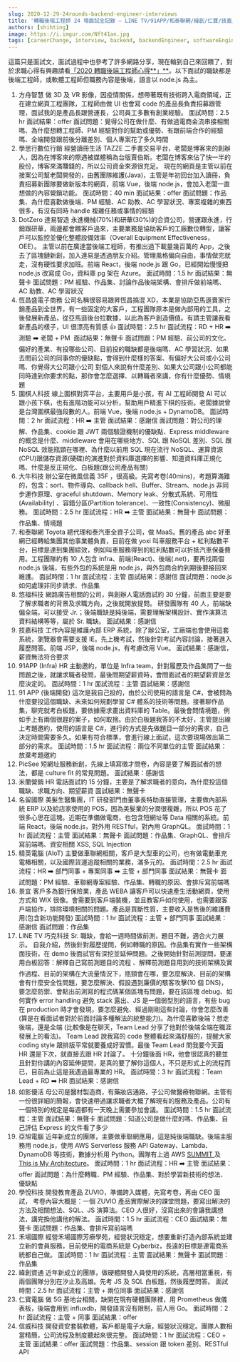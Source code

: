 ```yaml
---
slug: 2020-12-29-24rounds-backend-engineer-interviews
title: '轉職後端工程師 24 場面試全記錄 — LINE TV/91APP/和泰聯網/緯創/仁寶/技嘉/精英/亞旭'
authors: [shihting]
image: https://i.imgur.com/Nft41an.jpg
tags: [careerChange, interview, backend, backendEngineer, softwareEngineer]
---
```


<MDXImg
  src="https://i.imgur.com/Nft41an.jpg"
  source="https://insights.dice.com/2017/08/24/boss-may-pay-open-source-certifications/"
/>

這篇只是面試文，面試過程中也參考了許多網路分享，現在輪到自己來回饋了，對於求職心得有興趣請看[「2020 轉職後端工程師心得**」**](/blog/2020-12-29-2020-career-change-reflection)。以下面試的職缺都是後端工程師，或軟體工程師但職務內容是後端，語言以 node.js 為主。

<!--truncate-->

1. 方舟智慧
   做 3D 及 VR 影像，因疫情關係，想帶著既有技術跨入電商領域，正在建立網頁工程團隊，工程師由做 UI 也會寫 code 的產品長負責招募跟管理，面試我的是產品長跟營運長，公司員工多數有創業經驗。
   面試時間：2.5 hr
   面試結果：offer
   面試問題：覺得公司在做什麼、有做過電商金流串接相關嗎、為什麼想轉工程師、PM 經驗對你的幫助或優勢、有跟前端合作的經驗嗎、全端開發跟前後分離差別、個人專案花了多久時間
2. 學思行數位行銷
   經營讀冊生活 TAZZE 二手書交易平台，老闆是博客來的創辦人，因為在博客來的際遇被媒體稱為台版賈伯斯。老闆在博客來佔了快一半的股份，博客來滿賺錢的，所以公司資金來源很充足。
   現在的網頁是主管以前在接案公司幫老闆開發的，由舊團隊維護(Java)，主管是年初回台加入讀冊，負責招募新團隊要做新版本的網頁，前端 Vue，後端 node.js，會加入老闆一直想做的內容營銷功能。
   面試時間：40 min
   面試結果：offer
   面試問題：作品集、為什麼喜歡做後端、PM 經驗、AC 助教、AC 學習狀況、專案複雜的東西很多，有沒有同時 handle 複雜任務或事情的經驗
3. DotZero 達易智造
   永進機械(70%)和研華(30%)的合資公司，營運跟永進，行銷跟研華，兩邊都會餵客戶過來，主要業務是協助客戶的工廠數位轉型，讓客戶可以監控並優化整體設備效率（Overall Equipment Effectiveness，OEE）。
   主管以前在廣達當後端工程師，有推出過下載量幾百萬的 App，之後去了區塊鏈新創，加入達易是透過朋友介紹。管理風格偏向自由，事情做完就走，沒有硬性要求加班。前端 React，後端 node.js 跟 Go，已經開始慢慢把 node.js 改寫成 Go，資料庫 pg 架在 Azure。
   面試時間：1.5 hr
   面試結果：無聲卡
   面試問題：PM 經驗、作品集、討論作品後端架構、會排斥做前端嗎、AC 助教、AC 學習狀況
4. 恆昌盛電子商務
   公司名稱很容易跟昇恆昌搞混 XD，本業是協助亞馬遜賣家行銷產品到全世界，有一些固定的大客戶，工程團隊原本是做內部用的工具，之後發展新產品，從亞馬遜後台拉數據，以此為客戶創造價值。有請主管讓我看新產品的樣子，UI 很漂亮有質感 👍
   面試時間：2.5 hr
   面試流程：RD + HR ➡️ 測驗 ➡️ 老闆 + PM ️
   面試結果：無聲卡
   面試問題：PM 經驗、前公司的文化、偏好的產業、有投哪些公司、目前投的職缺都是後端嗎、AC 學習狀況、如果去問前公司的同事你的優缺點，會得到什麼樣的答案、有偏好大公司或小公司嗎、你覺得大公司跟小公司 對個人來說有什麼差別、如果大公司跟小公司都能同時達到你要求的點，那你會怎麼選擇、以轉職者來講，你有什麼優勢、情境題
5. 圍棋人科技
   線上圍棋對弈平台，主要用戶是小孩，有 AI 工程師開發 AI 可以跟小孩下棋，也有進階功能可以分析，幫助用戶精進下棋的技術。老闆據說曾是台灣圍棋最強段數的人。前端 Vue，後端 node.js + DynamoDB。
   面試時間：2 hr
   面試流程：HR ➡️ 主管
   面試結果：感謝信
   面試問題：對公司的理解、作品集、cookie 跟 JWT 兩個驗證機制的優缺點、Express middleware 的概念是什麼、middleware 會用在哪些地方、SQL 跟 NoSQL 差別、SQL 跟 NoSQL 效能瓶頸在哪裡、為什麼以前用 SQL 現在流行 NoSQL、運算資源(CPU)跟儲存資源(硬碟)的演進對於資料庫選擇的影響、知道資料庫正規化嗎、什麼是反正規化、白板題(跟公司產品有關)
6. 大牛科技
   辦公室在微風信義 35F ，很高級。先寫考卷(40mins)，考題算滿難的，包含：sort、物件導向、callback hell、Buffer、Stream、node.js 非同步運作原理、graceful shutdown、Memory leak、分散式系統、可用性(Availability) 、容錯分區(Partition tolerance)、一致性(Consistency)、微服務。
   面試時間：2.5 hr
   面試流程：HR ➡️ 主管
   面試結果：無聲卡
   面試問題：作品集、情境題
7. 和泰聯網
   Toyota 總代理和泰汽車全資子公司，做 MaaS。舊的產品 abc 好車網已經轉給集團其他事業體負責，目前在做 yoxi 叫車服務平台 + 紅利點數平台，目標是達到集團綜效，例如叫車服務得到的紅利點數可以折抵汽車保養費用。工程團隊約有 10 人包含 infra、前端(React)、後端(.net)，要再找兩個 node.js 後端，有些外包的系統是用 node.js，與外包商合約到期後要接回來維護。
   面試時間：1 hr
   面試流程：主管
   面試結果：感謝信
   面試問題：node.js 如何處理非同步請求、作品集
8. 悠福科技
   網路廣告相關的公司，與創辦人電話面試約 30 分鐘，前面主要是要了解求職者的背景及求職方向，之後就開放提問。
   研發團隊有 40 人，前端缺偏全端，可以接受 Jr.；後端職缺是純後端，需要理解架構設計、實作演算法資料結構等等，屬於 Sr. 職缺。
   面試結果：感謝信
9. 技嘉科技
   工作內容是維護內部 ERP 系統，除了辦公室，工廠端也會使用這套系統，瀏覽器會需要支援 IE。先上機考試，然後針對考試內容討論，接著進入履歷問答。前端 JSP，後端 node.js，有考慮改用 Vue。
   面試結果：感謝信，薪資無法符合要求
10. 91APP (Infra)
    HR 主動邀約，單位是 Infra team，針對履歷及作品集問了一些問題之後，就讓求職者發問，最後問期望薪資時，會問面試者的期望薪資是怎麼決定的。
    面試時間：1 hr
    面試流程：主管
    面試結果：感謝信
11. 91 APP (後端開發)
    這次是我自己投的，由於公司使用的語言是 C#，會被問為什麼要投這個職缺、未來如何規劃學習 C# 體系的技術等問題。接著聊作品集，聊完就考白板題，要依據需求畫出資料庫的 Table。最後會問情境題，例如手上有兩個很趕的案子，如何取捨。由於白板題我答的不太好，主管提出線上考題邀約，使用的語言是 C#，進行的方式是先做題目一部分的需求，自己決定時間需要多久。如果有符合標準，會進行線上面試，這次要現場做出第二部分的需求。
    面試時間：1.5 hr
    面試流程：兩位不同單位的主管
    面試結果：放棄考題邀約
12. PicSee
    短網址服務新創，先線上填寫徵才問卷，內容是要了解面試者的想法，都是 culture fit 的常見問題。
    面試結果：感謝信
13. 米蘭營銷
    HR 電話面試約 15 分鐘，主要是了解求職者的意向，為什麼投這個職缺、求職方向、期望薪資
    面試結果：無聲卡
14. 名留國際
    美髮生醫集團，IT 研發部門由董事長特助直接管理，主要做內部系統 ERP 以及給店家使用的 POS，因為美髮業的分潤很複雜，所以 POS 花了很多心思在這塊。近期在準備做電商，也包含短網址等 Data 相關的系統。前端 React，後端 node.js，對外用 RESTful，對內用 GraphQL。
    面試時間：1 hr
    面試流程：主管
    面試結果：無聲卡
    面試問題：作品集、GraphQL、會排斥寫前端嗎、資安相關 XSS, SQL Injection
15. 精英電腦 (AIoT)
    主要做車聯網相關，客戶是大型車的公司，也有做電動車充電樁相關，以及國際貨運追蹤相關的業務，滿多元的。
    面試時間：2.5 hr
    面試流程：HR ➡️ 部門同事 + 專案同事 ➡️ 主管 + 部門同事
    面試結果：無聲卡
    面試問題：PM 經驗、車聯網專案經驗、作品集、轉職的原因、會排斥寫前端嗎
16. 景宜
    客戶多為銀行保險業，產品 WEBA 讓客戶可以快速產生活動網頁，使用方式和 WIX 很像。會需要到客戶端裝機，並且教客戶如何使用，也需要跟客戶端協作，排除環境相關的問題。產品是買斷性質，主要收入是售後的維護費用(包含新功能開發)
    面試時間：1 hr
    面試流程：主管 + 部門同事
    面試結果：感謝信
    面試問題：作品集
17. LINE TV 巧克科技
    Sr. 職缺，會給一週時間做前測，題目不難，適合火力展示。
    自我介紹，然後針對履歷提問，例如轉職的原因。作品集有實作一些架構面技術，在 demo 後面試官有深挖並延伸問題。之後開始針對前測提問，要運用白板回答：解釋自己寫前測題目的流程 、解釋前測題目用到的技術架構及實作過程、目前的架構在大流量情況下，瓶頸會在哪，要怎麼解決、目前的架構會有什麼安全性問題，要怎麼解決、假設遇到廉價的駭客攻擊(10 個 DNS)，要怎麼防禦、會點出前測寫的程式碼某個區塊有問題，要在該區塊 debug、如何實作 error handling 避免 stack 露出、JS 是一個弱型別的語言，有些 bug 在 production 時才會發現，要怎麼避免、經過剛剛這些討論，你會怎麼改善 (算是在看面試者對於前面討論多種解法的統整能力)。為什麼喜歡後端？想走後端，還是全端 (比較像是在聊天，Team Lead 分享了他對於後端全端在職涯發展上的看法)。
    Team Lead 說我寫的 code 整體看起來滿舒服的，提醒大家 coding style 跟排版平常就要養成好習慣。最後 Team Lead 問我要今天面 HR 還是下次，就直接去跟 HR 討論了。
    十分鐘後面 HR，他會很認真的聽並且針對你講的內容延伸提問，是真的要了解你這個人，不只是形式上的流程而已，目前為止這是我遇過最專業的 HR。
    面試時間：3 hr
    面試流程：Team Lead + RD ➡️ HR
    面試結果：感謝信
18. 如影優活
    母公司是醫材製造商，有藥妝店通路，子公司做醫療物聯網。主管有一份很詳細的簡報，會快速帶過讓求職者大概了解現有的服務及產品。公司有一個特別的規定是每週都有一天晚上需要參加會議。
    面試時間：1.5 hr
    面試流程：主管
    面試結果：無聲卡
    面試問題：知道公司是做什麼的嗎、作品集、自己評估 Express 的文件看了多少
19. 亞旭電腦
    近年新成立的團隊，主要做車聯網應用，這是純後端職缺。後端主服務用 node.js，使用 AWS Serverless 服務 API Gateway、Lambda、DynamoDB 等技術，數據分析用 Python。團隊有上過 AWS [SUMMIT ](https://aws.amazon.com/tw/summits/taipei/on-demand/tracks/track5/)及 [This is My Architecture](https://www.facebook.com/amazonwebservices.tw/photos/a.1569886796663109/2190156867969429/?type=3)。
    面試時間：1 hr
    面試流程：HR ➡️ 主管
    面試結果：offer
    面試問題：為什麼轉職、PM 經驗、作品集、對於學習新技術的想法、優缺點
20. 學悅科技
    開發教育產品 ZUVIO，準備跨入媒體，先寫考卷，再由 CEO 面試，
    考卷內容大概是：一個 ZUVIO 產品實際解決的課堂問題，要寫出解決的方法及相關想法、SQL、JS 演算法。CEO 人很好，沒寫出來的會讓我講想法，講完換他講他的解法。
    面試時間：1.5 hr
    面試流程：CEO
    面試結果：無聲卡
    面試問題：作品集、會排斥寫前端嗎
21. 禾場國際
    經營禾場國際芳療學苑，經營狀況穩定，想要重新打造內部系統並建立新的會員服務，目前使用的電商系統是 Cyberbiz，長遠的目標是連電商系統都自己做。
    面試時間：1 hr
    面試流程：主管
    面試結果：無聲卡
    面試問題：作品集
22. 緯創資通
    近年新成立的團隊，做硬體開發人員使用的系統，高層相當重視，有兩個團隊分別在汐止及高雄。先考 JS 及 SQL 白板題，然後履歷問答。
    面試時間：2.5 hr
    面試流程：主管 + 兩位同事
    面試結果：感謝信
23. 仁寶電腦
    做 5G 基地台相關，缺開在現有硬體團隊裡，用 Prometheus 做儀表板，後端會用到 influxdb，開發語言沒有限制，前人用 Go。
    面試時間：2 hr
    面試流程：主管 + 同事
    面試結果：offer
24. 信威科技
    開發資安套裝軟體，客戶都是電子大廠，經營狀況穩定。團隊人數相當精簡，公司流程及制度聽起來很完整。
    面試時間：1 hr
    面試流程：CEO + 主管
    面試結果：offer
    面試問題：作品集、session 跟 token 差別、RESTful API
